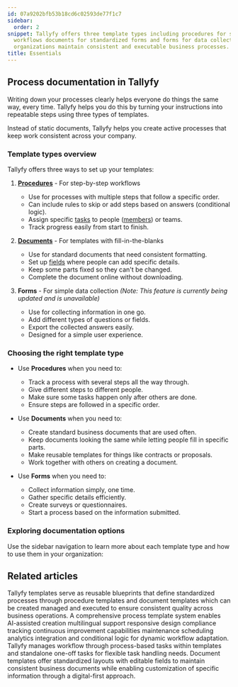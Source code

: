 ```yaml
---
id: 07a9202bfb53b18cd6c02593de77f1c7
sidebar:
  order: 2
snippet: Tallyfy offers three template types including procedures for step-by-step
  workflows documents for standardized forms and forms for data collection to help
  organizations maintain consistent and executable business processes.
title: Essentials
---
```


## Process documentation in Tallyfy

Writing down your processes clearly helps everyone do things the same way, every time. Tallyfy helps you do this by turning your instructions into repeatable steps using three types of templates.

Instead of static documents, Tallyfy helps you create active processes that keep work consistent across your company.

### Template types overview

Tallyfy offers three ways to set up your templates:

1. **[Procedures](/products/pro/documenting/templates/)** - For step-by-step workflows
   - Use for processes with multiple steps that follow a specific order.
   - Can include rules to skip or add steps based on answers (conditional logic).
   - Assign specific [tasks](/products/pro/tracking-and-tasks/tasks/) to people ([members](/products/pro/documenting/members/)) or teams.
   - Track progress easily from start to finish.

2. **[Documents](/products/pro/documenting/documents/)** - For templates with fill-in-the-blanks
   - Use for standard documents that need consistent formatting.
   - Set up [fields](/products/pro/tracking-and-tasks/tasks/what-are-form-fields-in-tallyfy/) where people can add specific details.
   - Keep some parts fixed so they can't be changed.
   - Complete the document online without downloading.

3. **Forms** - For simple data collection *(Note: This feature is currently being updated and is unavailable)*
   - Use for collecting information in one go.
   - Add different types of questions or fields.
   - Export the collected answers easily.
   - Designed for a simple user experience.

### Choosing the right template type

- Use **Procedures** when you need to:
  - Track a process with several steps all the way through.
  - Give different steps to different people.
  - Make sure some tasks happen only after others are done.
  - Ensure steps are followed in a specific order.

- Use **Documents** when you need to:
  - Create standard business documents that are used often.
  - Keep documents looking the same while letting people fill in specific parts.
  - Make reusable templates for things like contracts or proposals.
  - Work together with others on creating a document.

- Use **Forms** when you need to:
  - Collect information simply, one time.
  - Gather specific details efficiently.
  - Create surveys or questionnaires.
  - Start a process based on the information submitted.

### Exploring documentation options

Use the sidebar navigation to learn more about each template type and how to use them in your organization:


<PageTree />


## Related articles
<CardGrid>
<LinkTitleCard header="<b>Documenting > Templates</b>" href="/products/pro/documenting/templates/" > Tallyfy templates serve as reusable blueprints that define standardized processes through procedure templates and document templates which can be created managed and executed to ensure consistent quality across business operations. </LinkTitleCard>
<LinkTitleCard header="<b>Features > Explain it once</b>" href="/products/pro/tutorials/features/explain-it-once/" > A comprehensive process template system enables AI-assisted creation multilingual support responsive design compliance tracking continuous improvement capabilities maintenance scheduling analytics integration and conditional logic for dynamic workflow adaptation. </LinkTitleCard>
<LinkTitleCard header="<b>Tracking And Tasks > More about tasks</b>" href="/products/pro/tracking-and-tasks/tasks/" > Tallyfy manages workflow through process-based tasks within templates and standalone one-off tasks for flexible task handling needs. </LinkTitleCard>
<LinkTitleCard header="<b>Documenting > Documents</b>" href="/products/pro/documenting/documents/" > Document templates offer standardized layouts with editable fields to maintain consistent business documents while enabling customization of specific information through a digital-first approach. </LinkTitleCard>
</CardGrid>
